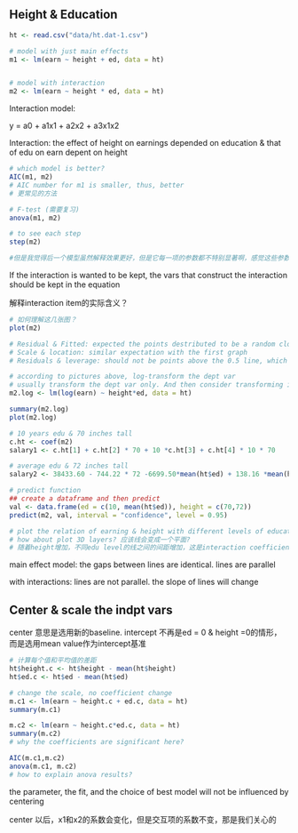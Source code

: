 ## Height & Education

```r
ht <- read.csv("data/ht.dat-1.csv")

# model with just main effects
m1 <- lm(earn ~ height + ed, data = ht)


# model with interaction
m2 <- lm(earn ~ height * ed, data = ht)
```

Interaction model:

y = a0 + a1x1 + a2x2 + a3x1x2

Interaction: the effect of height on earnings depended on education & that of edu on earn depent on height

```r
# which model is better?
AIC(m1, m2)
# AIC number for m1 is smaller, thus, better
# 更常见的方法

# F-test (需要复习)
anova(m1, m2)

# to see each step
step(m2)

#但是我觉得后一个模型虽然解释效果更好，但是它每一项的参数都不特别显著啊，感觉这些参数用不出去
```

If the interaction is wanted to be kept, the vars that construct the interaction should be kept in the equation

解释interaction item的实际含义？

```r
# 如何理解这几张图？
plot(m2)

# Residual & Fitted: expected the points destributed to be a random cloud. It should not be clustered somewhere.
# Scale & location: similar expectation with the first graph
# Residuals & leverage: should not be points above the 0.5 line, which indicates their large leverage to th regression result. The points with numbers indicating their rows (record)
```

```r
# according to pictures above, log-transform the dept var
# usually transform the dept var only. And then consider transforming indpt vars
m2.log <- lm(log(earn) ~ height*ed, data = ht)

summary(m2.log)
plot(m2.log)
```

```r
# 10 years edu & 70 inches tall
c.ht <- coef(m2)
salary1 <- c.ht[1] + c.ht[2] * 70 + 10 *c.ht[3] + c.ht[4] * 10 * 70

# average edu & 72 inches tall
salary2 <- 38433.60 - 744.22 * 72 -6699.50*mean(ht$ed) + 138.16 *mean(ht$ed)*72

# predict function
## create a dataframe and then predict
val <- data.frame(ed = c(10, mean(ht$ed)), height = c(70,72))
predict(m2, val, interval = "confidence", level = 0.95)
```

```r
# plot the relation of earning & height with different levels of educations (10, 13, 17 years)
# how about plot 3D layers? 应该线会变成一个平面?
# 随着height增加，不同edu level的线之间的间距增加，这是interaction coefficient是正值的体现吗？
```

main effect model: the gaps between lines are identical. lines are parallel

with interactions: lines are not parallel. the slope of lines will change

## Center & scale the indpt vars

center 意思是选用新的baseline. intercept 不再是ed = 0 & height =0的情形，而是选用mean value作为intercept基准

```r
# 计算每个值和平均值的差距
ht$height.c <- ht$height - mean(ht$height)
ht$ed.c <- ht$ed - mean(ht$ed)

# change the scale, no coefficient change
m.c1 <- lm(earn ~ height.c + ed.c, data = ht)
summary(m.c1)

m.c2 <- lm(earn ~ height.c*ed.c, data = ht)
summary(m.c2)
# why the coefficients are significant here?

AIC(m.c1,m.c2)
anova(m.c1, m.c2)
# how to explain anova results?
```

the parameter, the fit, and the choice of best model will not be influenced by centering

center 以后，x1和x2的系数会变化，但是交互项的系数不变，那是我们关心的
